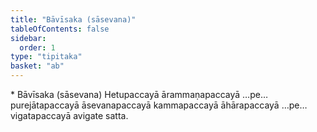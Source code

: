 ```yaml
---
title: "Bāvīsaka (sāsevana)"
tableOfContents: false
sidebar:
  order: 1
type: "tipitaka"
basket: "ab"
---
```



<DynamicBreadcrumb />

<Paragraph type="center">
* Bāvīsaka (sāsevana)
</Paragraph>

<Paragraph number="501">
Hetupaccayā ārammaṇapaccayā …pe…  purejātapaccayā āsevanapaccayā kammapaccayā āhārapaccayā …pe…  vigatapaccayā avigate satta.
</Paragraph>